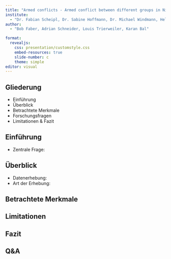 ```yaml
---
title: "Armed conflicts - Armed conflict between different groups in Nigeria over time"
institute: 
  - "Dr. Fabian Scheipl, Dr. Sabine Hoffmann, Dr. Michael Windmann, Helen Alber"
author: 
  - "Bob Faber, Adrian Schneider, Louis Trierweiler, Karan Bal"

format:
  revealjs:
    css: presentation/customstyle.css
    embed-resources: true
    slide-number: c
    theme: simple
editor: visual
---
```


## Gliederung

-   Einführung
-   Überblick
-   Betrachtete Merkmale
-   Forschungsfragen
-   Limitationen & Fazit

## Einführung

-   Zentrale Frage: 

## Überblick

-   Datenerhebung: 
-   Art der Erhebung:

## Betrachtete Merkmale

## Limitationen


## Fazit


## Q&A
